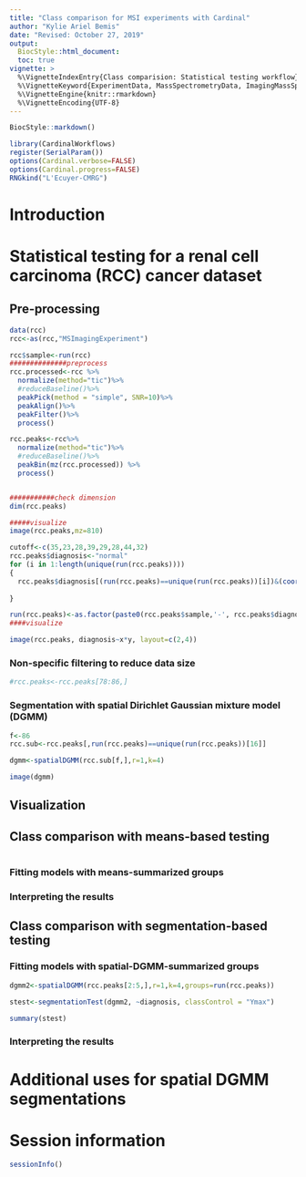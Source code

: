 ```yaml
---
title: "Class comparison for MSI experiments with Cardinal"
author: "Kylie Ariel Bemis"
date: "Revised: October 27, 2019"
output:
  BiocStyle::html_document:
  toc: true
vignette: >
  %\VignetteIndexEntry{Class comparision: Statistical testing workflow}
  %\VignetteKeyword{ExperimentData, MassSpectrometryData, ImagingMassSpectrometry, Regression}
  %\VignetteEngine{knitr::rmarkdown}
  %\VignetteEncoding{UTF-8}
---
```

  
  ```r
BiocStyle::markdown()
```

```r
library(CardinalWorkflows)
register(SerialParam())
options(Cardinal.verbose=FALSE)
options(Cardinal.progress=FALSE)
RNGkind("L'Ecuyer-CMRG")
```

# Introduction 

# Statistical testing for a renal cell carcinoma (RCC) cancer dataset

## Pre-processing

```r
data(rcc)
rcc<-as(rcc,"MSImagingExperiment")

rcc$sample<-run(rcc)
##############preprocess
rcc.processed<-rcc %>%
  normalize(method="tic")%>%
  #reduceBaseline()%>%
  peakPick(method = "simple", SNR=10)%>%
  peakAlign()%>%
  peakFilter()%>%
  process()

rcc.peaks<-rcc%>%
  normalize(method="tic")%>%
  #reduceBaseline()%>%
  peakBin(mz(rcc.processed)) %>%
  process()


###########check dimension
dim(rcc.peaks)

#####visualize
image(rcc.peaks,mz=810)
```


```r

cutoff<-c(35,23,28,39,29,28,44,32)
rcc.peaks$diagnosis<-"normal"
for (i in 1:length(unique(run(rcc.peaks))))
{
  rcc.peaks$diagnosis[(run(rcc.peaks)==unique(run(rcc.peaks))[i])&(coord(rcc.peaks)$x<cutoff[i])]<-"cancer"
  
}

run(rcc.peaks)<-as.factor(paste0(rcc.peaks$sample,'-', rcc.peaks$diagnosis))
####visualize

image(rcc.peaks, diagnosis~x*y, layout=c(2,4))

```


### Non-specific filtering to reduce data size

```r
#rcc.peaks<-rcc.peaks[78:86,]


```

### Segmentation with spatial Dirichlet Gaussian mixture model (DGMM)

```r
f<-86
rcc.sub<-rcc.peaks[,run(rcc.peaks)==unique(run(rcc.peaks))[16]]

dgmm<-spatialDGMM(rcc.sub[f,],r=1,k=4)

image(dgmm)
```

## Visualization

## Class comparison with means-based testing

```r




```

### Fitting models with means-summarized groups

### Interpreting the results

## Class comparison with segmentation-based testing

### Fitting models with spatial-DGMM-summarized groups
```r
dgmm2<-spatialDGMM(rcc.peaks[2:5,],r=1,k=4,groups=run(rcc.peaks))

stest<-segmentationTest(dgmm2, ~diagnosis, classControl = "Ymax")

summary(stest)
```

### Interpreting the results

# Additional uses for spatial DGMM segmentations

# Session information

```r
sessionInfo()
```



